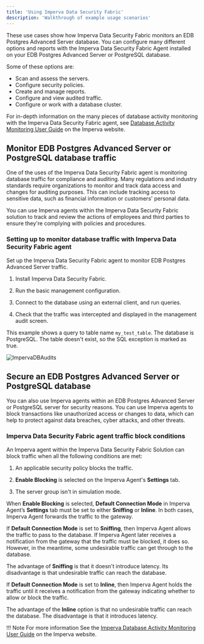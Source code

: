 ```yaml
---
title: 'Using Imperva Data Security Fabric'
description: 'Walkthrough of example usage scenarios'
---
```


These use cases show how Imperva Data Security Fabric monitors an EDB Postgres Advanced Server database. You can configure many different options and reports with the Imperva Data Security Fabric Agent installed on your EDB Postgres Advanced Server or PostgreSQL database.

Some of these options are: 

- Scan and assess the servers.
- Configure security policies.
- Create and manage reports.
- Configure and view audited traffic.
- Configure or work with a database cluster.  

For in-depth information on the many pieces of database activity monitoring with the Imperva Data Security Fabric agent, see [Database Activity Monitoring User Guide](https://docs.imperva.com/bundle/v14.9-database-activity-monitoring-user-guide/page/70414.htm) on the Imperva website. 

## Monitor EDB Postgres Advanced Server or PostgreSQL database traffic

One of the uses of the Imperva Data Security Fabric agent is monitoring database traffic for compliance and auditing. Many regulations and industry standards require organizations to monitor and track data access and changes for auditing purposes. This can include tracking access to sensitive data, such as financial information or customers' personal data.

You can use Imperva agents within the Imperva Data Security Fabric solution to track and review the actions of employees and third parties to ensure they're complying with policies and procedures.

### Setting up to monitor database traffic with Imperva Data Security Fabric agent

Set up the Imperva Data Security Fabric agent to monitor EDB Postgres Advanced Server traffic.

1. Install Imperva Data Security Fabric.

2. Run the basic management configuration. 

3. Connect to the database using an external client, and run queries.

4. Check that the traffic was intercepted and displayed in the management audit screen.

This example shows a query to table name `my_test_table`. The database is PostgreSQL. The table doesn't exist, so the SQL exception is marked as true.

   ![ImpervaDBAudits](Images/ImpervaDBAudits.png)

## Secure an EDB Postgres Advanced Server or PostgreSQL database

You can also use Imperva agents within an EDB Postgres Advanced Server or PostgreSQL server for security reasons. You can use Imperva agents to block transactions like unauthorized access or changes to data, which can help to protect against data breaches, cyber attacks, and other threats.

### Imperva Data Security Fabric agent traffic block conditions

An Imperva agent within the Imperva Data Security Fabric Solution can block traffic when all the following conditions are met:

1. An applicable security policy blocks the traffic.

2. **Enable Blocking** is selected on the Imperva Agent's **Settings** tab.

3. The server group isn't in simulation mode.

When **Enable Blocking** is selected, **Default Connection Mode** in Imperva Agent’s **Settings** tab must be set to either **Sniffing** or **Inline**. In both cases, Imperva Agent forwards the traffic to the gateway.

If **Default Connection Mode** is set to **Sniffing**, then Imperva Agent allows the traffic to pass to the database. If Imperva Agent later receives a notification from the gateway that the traffic must be blocked, it does so. However, in the meantime, some undesirable traffic can get through to the database.

The advantage of **Sniffing** is that it doesn't introduce latency. Its disadvantage is that undesirable traffic can reach the database.

If **Default Connection Mode** is set to **Inline**, then Imperva Agent holds the traffic until it receives a notification from the gateway indicating whether to allow or block the traffic.

The advantage of the **Inline** option is that no undesirable traffic can reach the database. The disadvantage is that it introduces latency.

!!! Note For more information
   See the [Imperva Database Activity Monitoring User Guide](https://docs.imperva.com/bundle/v14.10-database-activity-monitoring-user-guide/page/70414.htm) on the Imperva website.
